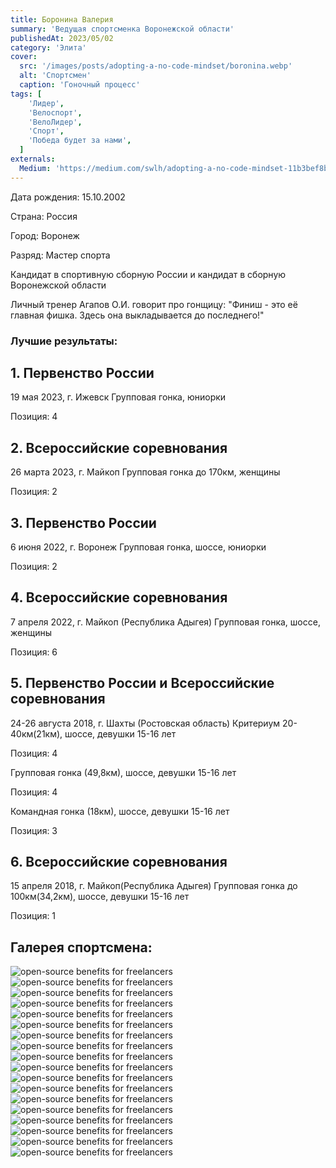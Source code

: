 ```yaml
---
title: Боронина Валерия
summary: 'Ведущая спортсменка Воронежской области'
publishedAt: 2023/05/02
category: 'Элита'
cover:
  src: '/images/posts/adopting-a-no-code-mindset/boronina.webp'
  alt: 'Спортсмен'
  caption: 'Гоночный процесс'
tags: [
    'Лидер',
    'Велоспорт',
    'ВелоЛидер',
    'Спорт',
    'Победа будет за нами',
  ]
externals:
  Medium: 'https://medium.com/swlh/adopting-a-no-code-mindset-11b3bef8b21d'
---
```


Дата рождения: 15.10.2002

Страна: Россия

Город: Воронеж 

Разряд: Мастер спорта

Кандидат в спортивную сборную России и кандидат в сборную Воронежской области

<Callout>
Личный тренер Агапов О.И. говорит про гонщицу: "Финиш - это её главная фишка. Здесь она выкладывается до последнего!"
</Callout>

### Лучшие результаты:

## 1. Первенство России

19 мая 2023, г. Ижевск Групповая гонка, юниорки

Позиция: 4


## 2. Всероссийские соревнования

26 марта 2023, г. Майкоп Групповая гонка до 170км, женщины

Позиция: 2


## 3. Первенство России

6 июня 2022, г. Воронеж Групповая гонка, шоссе, юниорки

Позиция: 2


## 4. Всероссийские соревнования

7 апреля 2022, г. Майкоп (Республика Адыгея) Групповая гонка, шоссе, женщины

Позиция: 6

## 5. Первенство России и Всероссийские соревнования

24-26 августа 2018, г. Шахты (Ростовская область) Критериум 20-40км(21км), шоссе, девушки 15-16 лет

Позиция: 4

Групповая гонка (49,8км), шоссе, девушки 15-16 лет

Позиция: 4

Командная гонка (18км), шоссе, девушки 15-16 лет

Позиция: 3

## 6. Всероссийские соревнования

15 апреля 2018, г. Майкоп(Республика Адыгея) Групповая гонка до 100км(34,2км), шоссе, девушки 15-16 лет

Позиция: 1

## Галерея спортсмена:

<Image
  src="/images/posts/adopting-a-no-code-mindset/boronina2.jpg"
  alt="open-source benefits for freelancers"
/>
<Image
  src="/images/posts/adopting-a-no-code-mindset/boronina3.jpg"
  alt="open-source benefits for freelancers"
/>
<Image
  src="/images/posts/adopting-a-no-code-mindset/boronina4.jpg"
  alt="open-source benefits for freelancers"
/>
<Image
  src="/images/posts/adopting-a-no-code-mindset/boronina5.jpg"
  alt="open-source benefits for freelancers"
/>
<Image
  src="/images/posts/adopting-a-no-code-mindset/boronina6.jpg"
  alt="open-source benefits for freelancers"
/>
<Image
  src="/images/posts/adopting-a-no-code-mindset/boronina7.jpg"
  alt="open-source benefits for freelancers"
/>
<Image
  src="/images/posts/adopting-a-no-code-mindset/boronina8.jpg"
  alt="open-source benefits for freelancers"
/>
<Image
  src="/images/posts/adopting-a-no-code-mindset/boronina9.jpg"
  alt="open-source benefits for freelancers"
/>
<Image
  src="/images/posts/adopting-a-no-code-mindset/boronina10.jpg"
  alt="open-source benefits for freelancers"
/>
<Image
  src="/images/posts/adopting-a-no-code-mindset/boronina11.jpg"
  alt="open-source benefits for freelancers"
/>
<Image
  src="/images/posts/adopting-a-no-code-mindset/boronina12.jpg"
  alt="open-source benefits for freelancers"
/>
<Image
  src="/images/posts/adopting-a-no-code-mindset/boronina13.jpg"
  alt="open-source benefits for freelancers"
/>
<Image
  src="/images/posts/adopting-a-no-code-mindset/boronina14.jpg"
  alt="open-source benefits for freelancers"
/>
<Image
  src="/images/posts/adopting-a-no-code-mindset/boronina15.jpg"
  alt="open-source benefits for freelancers"
/>
<Image
  src="/images/posts/adopting-a-no-code-mindset/boronina16.jpg"
  alt="open-source benefits for freelancers"
/>
<Image
  src="/images/posts/adopting-a-no-code-mindset/boronina17.jpg"
  alt="open-source benefits for freelancers"
/>
<Image
  src="/images/posts/adopting-a-no-code-mindset/boronina18.jpg"
  alt="open-source benefits for freelancers"
/>
<Image
  src="/images/posts/adopting-a-no-code-mindset/boronina19.jpg"
  alt="open-source benefits for freelancers"
/>
